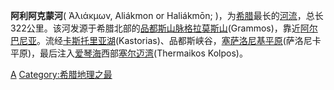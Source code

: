 {{unreferenced|time=2018-11-11T01:54:46+00:00}}
{{Infobox River | river_name = 阿利阿克蒙河(Αλιάκμονας)
  | image_name = Aliakmon locator map.png
  | caption = 
  | origin = 品都斯山脉
  | mouth = [[爱琴海|爱琴海]]<br />{{coord|40|28|4|N|22|39|15|E|display=inline,title}}
  | basin_countries = [[希腊|希腊]]
  | length = 322 km
  | elevation = 
  | discharge = 
  | watershed = 
}}
'''阿利阿克蒙河'''( Ἁλιάκμων, Aliákmon or Haliákmōn; )，为[[希腊|希腊]]最长的[[河流|河流]]，总长322公里。该河发源于希腊北部的[[品都斯山脉|品都斯山脉]][[格拉莫斯山|格拉莫斯山]](Grammos)，靠近[[阿尔巴尼亚|阿尔巴尼亚]]。流经[[卡斯托里亚湖|卡斯托里亚湖]](Kastorias)、品都斯峡谷，[[塞萨洛尼基平原|塞萨洛尼基平原]](萨洛尼卡平原)，最后注入[[爱琴海|爱琴海]]西部[[塞尔迈湾|塞尔迈湾]](Thermaikos Kolpos)。

{{Authority control}}
[[Category:希腊河流|A]]
[[Category:希腊地理之最|Category:希腊地理之最]]